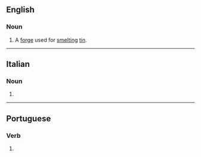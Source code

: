 ==English==

===Noun===
{{en-noun}}

# {{lb|en|UK|dialect|Cornwall|dated}} A [[forge]] used for [[smelt]]ing [[tin]].
#: {{rfquotek|Raymond}}

{{Webster 1913}}

----

==Italian==

===Noun===
{{head|it|noun plural form|g=f}}

# {{plural of|foga|lang=it}}

----

==Portuguese==

===Verb===
{{head|pt|verb form}}

# {{pt-verb-form-of|fugir}}